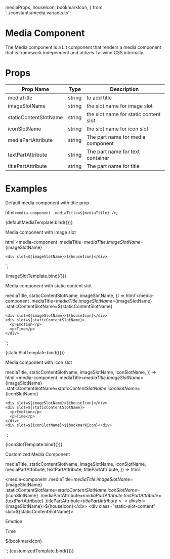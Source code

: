  mediaProps,
  houseIcon,
  bookmarkIcon,
} from '../constants/media.variants.ts';

<Meta title="Components/Media" />

# Media Component

The Media component is a Lit component that renders a media component that is framework independent and utilizes Tailwind CSS internally.

# Props

| Prop Name             | Type   | Description                           |
| --------------------- | ------ | ------------------------------------- |
| mediaTitle            | string | to add title                          |
| imageSlotName         | string | the slot name for image slot          |
| staticContentSlotName | string | the slot name for static content slot |
| iconSlotName          | string | the slot name for icon slot           |
| mediaPartAttribute    | string | The part name for media component     |
| textPartAttribute     | string | The part name for text container      |
| titlePartAttribute    | string | The part name for title               |

# Examples

Default media component with title prop

  html`<media-component .mediaTitle=${mediaTitle} />`;

<Canvas>
  <Story name="title" args={mediaProps}>
    {defaultMediaTemplate.bind({})}
  </Story>
</Canvas>

Media component with image slot

  html`<media-component
    .mediaTitle=${mediaTitle}
    .imageSlotName=${imageSlotName}
  >
    <div slot=${imageSlotName}>${houseIcon}</div>
  </media-component>`;

<Canvas>
  <Story name="image slot" args={mediaProps}>
    {imageSlotTemplate.bind({})}
  </Story>
</Canvas>

Media component with static content slot

  mediaTitle,
  staticContentSlotName,
  imageSlotName,
}) =>
  html`<media-component
    .mediaTitle=${mediaTitle}
    .imageSlotName=${imageSlotName}
    .staticContentSlotName=${staticContentSlotName}
  >
    <div slot=${imageSlotName}>${houseIcon}</div>
    <div slot=${staticContentSlotName}>
      <p>Emotion</p>
      <p>Time</p>
    </div>
  </media-component>`;

<Canvas>
  <Story name="static content slot" args={mediaProps}>
    {staticSlotTemplate.bind({})}
  </Story>
</Canvas>

Media component with icon slot

  mediaTitle,
  staticContentSlotName,
  imageSlotName,
  iconSlotName,
}) =>
  html`<media-component
    .mediaTitle=${mediaTitle}
    .imageSlotName=${imageSlotName}
    .staticContentSlotName=${staticContentSlotName}
    .iconSlotName=${iconSlotName}
  >
    <div slot=${imageSlotName}>${houseIcon}</div>
    <div slot=${staticContentSlotName}>
      <p>Emotion</p>
      <p>Time</p>
    </div>
    <div slot=${iconSlotName}>${bookmarkIcon}</div>
  </media-component>`;

<Canvas>
  <Story name="icon slot" args={mediaProps}>
    {iconSlotTemplate.bind({})}
  </Story>
</Canvas>

Customized Media Component

  mediaTitle,
  staticContentSlotName,
  imageSlotName,
  iconSlotName,
  mediaPartAttribute,
  textPartAttribute,
  titlePartAttribute,
}) =>
  html` <div class="parent-container">
    <media-component
      .mediaTitle=${mediaTitle}
      .imageSlotName=${imageSlotName}
      .staticContentSlotName=${staticContentSlotName}
      .iconSlotName=${iconSlotName}
      .mediaPartAttribute=${mediaPartAttribute}
      .textPartAttribute=${textPartAttribute}
      .titlePartAttribute=${titlePartAttribute}
    >
      <div slot=${imageSlotName}>${houseIcon}</div>
      <div class="static-slot-content" slot=${staticContentSlotName}>
        <p>Emotion</p>
        <p>Time</p>
      </div>
      <div class="icon-slot-content" slot=${iconSlotName}>${bookmarkIcon}</div>
    </media-component>
  </div>`;

<Canvas>
  <Story name="customized media component" args={mediaProps}>
    {customizedTemplate.bind({})}
  </Story>
</Canvas>
